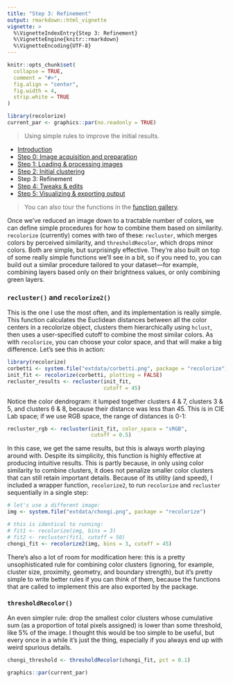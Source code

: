 ```yaml
---
title: "Step 3: Refinement"
output: rmarkdown::html_vignette
vignette: >
  %\VignetteIndexEntry{Step 3: Refinement}
  %\VignetteEngine{knitr::rmarkdown}
  %\VignetteEncoding{UTF-8}
---
```


```r
knitr::opts_chunk$set(
  collapse = TRUE,
  comment = "#>", 
  fig.align = "center",
  fig.width = 4,
  strip.white = TRUE
)
```

```r
library(recolorize)
current_par <- graphics::par(no.readonly = TRUE)
```

> Using simple rules to improve the initial results.

* [Introduction](Introduction.html)  
* [Step 0: Image acquisition and preparation](step00_prep.html)  
* [Step 1: Loading & processing images](step01_loading.html)  
* [Step 2: Initial clustering](step02_initial_cluster.html)  
* Step 3: Refinement 
* [Step 4: Tweaks & edits](step04_manual_tweak.html)  
* [Step 5: Visualizing & exporting output](step05_visualization_export.html)  

> You can also tour the functions in the [function gallery](https://hiweller.rbind.io/post/function-gallery-for-recolorize/).


Once we’ve reduced an image down to a tractable number of colors, we can define simple procedures for how to combine them based on similarity. `recolorize` (currently) comes with two of these: `recluster`, which merges colors by perceived similarity, and `thresholdRecolor`, which drops minor colors. Both are simple, but surprisingly effective. They’re also built on top of some really simple functions we’ll see in a bit, so if you need to, you can build out a similar procedure tailored to your dataset—for example, combining layers based only on their brightness values, or only combining green layers.

### `recluster()` and `recolorize2()`

This is the one I use the most often, and its implementation is really simple. This function calculates the Euclidean distances between all the color centers in a recolorize object, clusters them hierarchically using `hclust`, then uses a user-specified cutoff to combine the most similar colors. As with `recolorize`, you can choose your color space, and that will make a big difference. Let’s see this in action:

```r
library(recolorize)
corbetti <- system.file("extdata/corbetti.png", package = "recolorize")
init_fit <- recolorize(corbetti, plotting = FALSE)
recluster_results <- recluster(init_fit, 
                               cutoff = 45)
```

Notice the color dendrogram: it lumped together clusters 4 & 7, clusters 3 & 5, and clusters 6 & 8, because their distance was less than 45. This is in CIE Lab space; if we use RGB space, the range of distances is 0-1:

```r
recluster_rgb <- recluster(init_fit, color_space = "sRGB",
                           cutoff = 0.5)
```

In this case, we get the same results, but this is always worth playing around with. Despite its simplicity, this function is highly effective at producing intuitive results. This is partly because, in only using color similarity to combine clusters, it does not penalize smaller color clusters that can still retain important details. Because of its utility (and speed), I included a wrapper function, `recolorize2`, to run `recolorize` and `recluster` sequentially in a single step:

```r
# let's use a different image:
img <- system.file("extdata/chongi.png", package = "recolorize")

# this is identical to running:
# fit1 <- recolorize(img, bins = 3)
# fit2 <- recluster(fit1, cutoff = 50)
chongi_fit <- recolorize2(img, bins = 3, cutoff = 45)
```

There’s also a lot of room for modification here: this is a pretty unsophisticated rule for combining color clusters (ignoring, for example, cluster size, proximity, geometry, and boundary strength), but it’s pretty simple to write better rules if you can think of them, because the functions that are called to implement this are also exported by the package.

### `thresholdRecolor()`

An even simpler rule: drop the smallest color clusters whose cumulative sum (as a proportion of total pixels assigned) is lower than some threshold, like 5% of the image. I thought this would be too simple to be useful, but every once in a while it’s just the thing, especially if you always end up with weird spurious details.

```r
chongi_threshold <- thresholdRecolor(chongi_fit, pct = 0.1)
```


```r
graphics::par(current_par)
```
